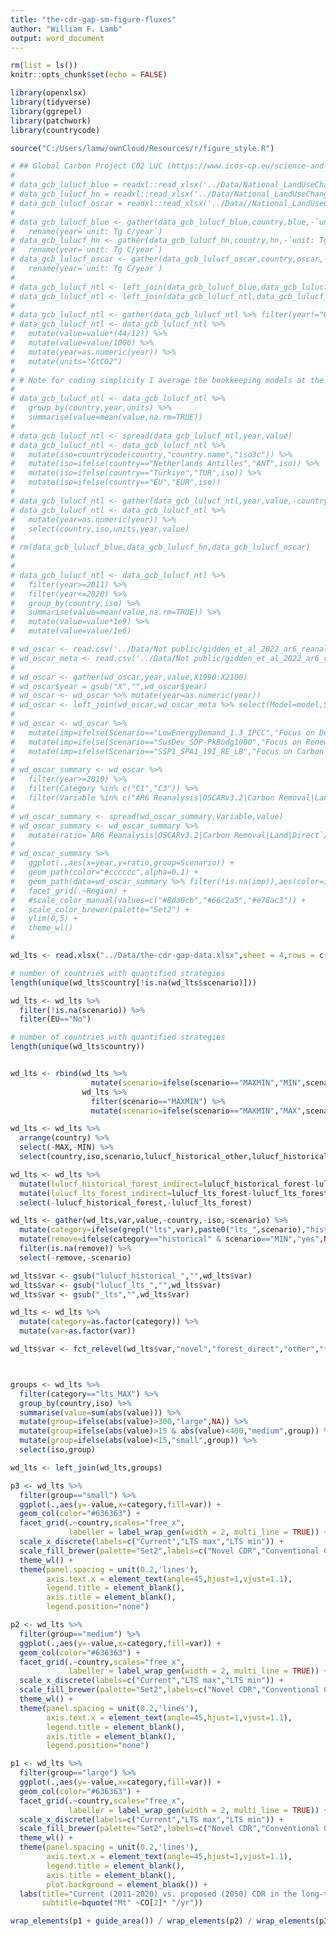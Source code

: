 ```yaml
---
title: "the-cdr-gap-sm-figure-fluxes"
author: "William F. Lamb"
output: word_document
---
```


```r

rm(list = ls())
knitr::opts_chunk$set(echo = FALSE)

library(openxlsx)
library(tidyverse)
library(ggrepel)
library(patchwork)
library(countrycode)

source("C:/Users/lamw/ownCloud/Resources/r/figure_style.R")


```

```r

# ## Global Carbon Project CO2 LUC (https://www.icos-cp.eu/science-and-impact/global-carbon-budget/2022)
# 
# data_gcb_lulucf_blue = readxl::read_xlsx('../Data/National_LandUseChange_Carbon_Emissions_2023v1.0.xlsx',range="A8:GT182",sheet=2)
# data_gcb_lulucf_hn = readxl::read_xlsx('../Data/National_LandUseChange_Carbon_Emissions_2023v1.0.xlsx',range="A8:GT182",sheet=3)
# data_gcb_lulucf_oscar = readxl::read_xlsx('../Data//National_LandUseChange_Carbon_Emissions_2023v1.0.xlsx',range="A8:GT182",sheet=4)
# 
# data_gcb_lulucf_blue <- gather(data_gcb_lulucf_blue,country,blue,-`unit: Tg C/year`) %>% 
#   rename(year=`unit: Tg C/year`)
# data_gcb_lulucf_hn <- gather(data_gcb_lulucf_hn,country,hn,-`unit: Tg C/year`) %>% 
#   rename(year=`unit: Tg C/year`)
# data_gcb_lulucf_oscar <- gather(data_gcb_lulucf_oscar,country,oscar,-`unit: Tg C/year`) %>% 
#   rename(year=`unit: Tg C/year`)
# 
# data_gcb_lulucf_ntl <- left_join(data_gcb_lulucf_blue,data_gcb_lulucf_hn)
# data_gcb_lulucf_ntl <- left_join(data_gcb_lulucf_ntl,data_gcb_lulucf_oscar)
# 
# data_gcb_lulucf_ntl <- gather(data_gcb_lulucf_ntl %>% filter(year!="QF"),model,value,-year,-country) 
# data_gcb_lulucf_ntl <- data_gcb_lulucf_ntl %>% 
#   mutate(value=value*(44/12)) %>% 
#   mutate(value=value/1000) %>% 
#   mutate(year=as.numeric(year)) %>% 
#   mutate(units="GtCO2")
# 
# # Note for coding simplicity I average the bookkeeping models at the national level, before aggregating to regions later on. Results would be slightly different if emissions were summed by model and region, then averaged. NAs ignored
# 
# data_gcb_lulucf_ntl <- data_gcb_lulucf_ntl %>% 
#   group_by(country,year,units) %>% 
#   summarise(value=mean(value,na.rm=TRUE))
# 
# data_gcb_lulucf_ntl <- spread(data_gcb_lulucf_ntl,year,value)
# data_gcb_lulucf_ntl <- data_gcb_lulucf_ntl %>% 
#   mutate(iso=countrycode(country,"country.name","iso3c")) %>% 
#   mutate(iso=ifelse(country=="Netherlands Antilles","ANT",iso)) %>% 
#   mutate(iso=ifelse(country=="Türkiye","TUR",iso)) %>% 
#   mutate(iso=ifelse(country=="EU","EUR",iso))
# 
# data_gcb_lulucf_ntl <- gather(data_gcb_lulucf_ntl,year,value,-country,-units,-iso)
# data_gcb_lulucf_ntl <- data_gcb_lulucf_ntl %>% 
#   mutate(year=as.numeric(year)) %>% 
#   select(country,iso,units,year,value)
# 
# rm(data_gcb_lulucf_blue,data_gcb_lulucf_hn,data_gcb_lulucf_oscar)
# 
# 
# data_gcb_lulucf_ntl <- data_gcb_lulucf_ntl %>% 
#   filter(year>=2011) %>% 
#   filter(year<=2020) %>% 
#   group_by(country,iso) %>% 
#   summarise(value=mean(value,na.rm=TRUE)) %>% 
#   mutate(value=value*1e9) %>% 
#   mutate(value=value/1e6)


```

```r

# wd_oscar <- read.csv('../Data/Not public/gidden_et_al_2022_ar6_reanalysis_data.csv')
# wd_oscar_meta <- read.csv('../Data/Not public/gidden_et_al_2022_ar6_reanalysis_meta.csv')
# 
# wd_oscar <- gather(wd_oscar,year,value,X1990:X2100)
# wd_oscar$year = gsub("X","",wd_oscar$year)
# wd_oscar <- wd_oscar %>% mutate(year=as.numeric(year))
# wd_oscar <- left_join(wd_oscar,wd_oscar_meta %>% select(Model=model,Scenario=scenario,Category),by = join_by(Model, Scenario))
# 
# wd_oscar <- wd_oscar %>% 
#   mutate(imp=ifelse(Scenario=="LowEnergyDemand_1.3_IPCC","Focus on Demand",NA)) %>% 
#   mutate(imp=ifelse(Scenario=="SusDev_SDP-PkBudg1000","Focus on Renewables",imp)) %>% 
#   mutate(imp=ifelse(Scenario=="SSP1_SPA1_19I_RE_LB","Focus on Carbon Removal",imp))
# 
# wd_oscar_summary <- wd_oscar %>% 
#   filter(year>=2010) %>% 
#   filter(Category %in% c("C1","C3")) %>% 
#   filter(Variable %in% c("AR6 Reanalysis|OSCARv3.2|Carbon Removal|Land|Direct","AR6 Reanalysis|OSCARv3.2|Carbon Removal|Land"))
# 
# wd_oscar_summary <- spread(wd_oscar_summary,Variable,value)
# wd_oscar_summary <- wd_oscar_summary %>% 
#   mutate(ratio=`AR6 Reanalysis|OSCARv3.2|Carbon Removal|Land|Direct`/`AR6 Reanalysis|OSCARv3.2|Carbon Removal|Land`)
# 
# wd_oscar_summary %>% 
#   ggplot(.,aes(x=year,y=ratio,group=Scenario)) +
#   geom_path(color="#cccccc",alpha=0.1) +
#   geom_path(data=wd_oscar_summary %>% filter(!is.na(imp)),aes(color=imp),size=0.75) +
#   facet_grid(.~Region) +
#   #scale_color_manual(values=c("#8da0cb","#66c2a5","#e78ac3")) +
#   scale_color_brewer(palette="Set2") +
#   ylim(0,5) +
#   theme_wl()
# 

```

```r

wd_lts <- read.xlsx("../Data/the-cdr-gap-data.xlsx",sheet = 4,rows = c(2:111))

# number of countries with quantified strategies
length(unique(wd_lts$country[!is.na(wd_lts$scenario)]))

wd_lts <- wd_lts %>% 
  filter(!is.na(scenario)) %>% 
  filter(EU=="No")

# number of countries with quantified strategies
length(unique(wd_lts$country))


wd_lts <- rbind(wd_lts %>%
                  mutate(scenario=ifelse(scenario=="MAXMIN","MIN",scenario)),
                wd_lts %>% 
                  filter(scenario=="MAXMIN") %>% 
                  mutate(scenario=ifelse(scenario=="MAXMIN","MAX",scenario)))

wd_lts <- wd_lts %>% 
  arrange(country) %>% 
  select(-MAX,-MIN) %>% 
  select(country,iso,scenario,lulucf_historical_other,lulucf_historical_forest,lulucf_historical_forest_direct,lulucf_lts_other,lulucf_lts_forest,lulucf_lts_forest_direct,novel_lts)

wd_lts <- wd_lts %>%
  mutate(lulucf_historical_forest_indirect=lulucf_historical_forest-lulucf_historical_forest_direct) %>%
  mutate(lulucf_lts_forest_indirect=lulucf_lts_forest-lulucf_lts_forest_direct) %>% 
  select(-lulucf_historical_forest,-lulucf_lts_forest)

wd_lts <- gather(wd_lts,var,value,-country,-iso,-scenario) %>% 
  mutate(category=ifelse(grepl("lts",var),paste0("lts_",scenario),"historical")) %>% 
  mutate(remove=ifelse(category=="historical" & scenario=="MIN","yes",NA)) %>% 
  filter(is.na(remove)) %>% 
  select(-remove,-scenario)

wd_lts$var <- gsub("lulucf_historical_","",wd_lts$var)
wd_lts$var <- gsub("lulucf_lts_","",wd_lts$var)
wd_lts$var <- gsub("_lts","",wd_lts$var)

wd_lts <- wd_lts %>%
  mutate(category=as.factor(category)) %>% 
  mutate(var=as.factor(var))

wd_lts$var <- fct_relevel(wd_lts$var,"novel","forest_direct","other","forest_indirect")



groups <- wd_lts %>%
  filter(category=="lts_MAX") %>%
  group_by(country,iso) %>% 
  summarise(value=sum(abs(value))) %>% 
  mutate(group=ifelse(abs(value)>300,"large",NA)) %>%
  mutate(group=ifelse(abs(value)>15 & abs(value)<400,"medium",group)) %>%
  mutate(group=ifelse(abs(value)<15,"small",group)) %>% 
  select(iso,group)

wd_lts <- left_join(wd_lts,groups)


```

``` r

p3 <- wd_lts %>% 
  filter(group=="small") %>% 
  ggplot(.,aes(y=-value,x=category,fill=var)) +
  geom_col(color="#636363") +
  facet_grid(.~country,scales="free_x",
             labeller = label_wrap_gen(width = 2, multi_line = TRUE)) +
  scale_x_discrete(labels=c("Current","LTS max","LTS min")) +
  scale_fill_brewer(palette="Set2",labels=c("Novel CDR","Conventional CDR on land (forest)","Conventional CDR on land (other)","Excluded indirect removals")) +
  theme_wl() +
  theme(panel.spacing = unit(0.2,'lines'),
        axis.text.x = element_text(angle=45,hjust=1,vjust=1.1),
        legend.title = element_blank(),
        axis.title = element_blank(),
        legend.position="none")

p2 <- wd_lts %>% 
  filter(group=="medium") %>% 
  ggplot(.,aes(y=-value,x=category,fill=var)) +
  geom_col(color="#636363") +
  facet_grid(.~country,scales="free_x",
             labeller = label_wrap_gen(width = 2, multi_line = TRUE)) +
  scale_x_discrete(labels=c("Current","LTS max","LTS min")) +
  scale_fill_brewer(palette="Set2",labels=c("Novel CDR","Conventional CDR on land (forest)","Conventional CDR on land (other)","Excluded indirect removals")) +
  theme_wl() +
  theme(panel.spacing = unit(0.2,'lines'),
        axis.text.x = element_text(angle=45,hjust=1,vjust=1.1),
        legend.title = element_blank(),
        axis.title = element_blank(),
        legend.position="none")

p1 <- wd_lts %>% 
  filter(group=="large") %>% 
  ggplot(.,aes(y=-value,x=category,fill=var)) +
  geom_col(color="#636363") +
  facet_grid(.~country,scales="free_x",
             labeller = label_wrap_gen(width = 2, multi_line = TRUE)) +
  scale_x_discrete(labels=c("Current","LTS max","LTS min")) +
  scale_fill_brewer(palette="Set2",labels=c("Novel CDR","Conventional CDR on land (forest)","Conventional CDR on land (other)","Excluded indirect removals")) +
  theme_wl() +
  theme(panel.spacing = unit(0.2,'lines'),
        axis.text.x = element_text(angle=45,hjust=1,vjust=1.1),
        legend.title = element_blank(),
        axis.title = element_blank(),
        plot.background = element_blank()) +
  labs(title="Current (2011-2020) vs. proposed (2050) CDR in the long-term strategies (LTS)",
       subtitle=bquote("Mt" ~CO[2]* "/yr"))

wrap_elements(p1 + guide_area()) / wrap_elements(p2) / wrap_elements(p3) + plot_layout() +  plot_layout(guides = 'collect',heights=c(1.2,1,1))

```

